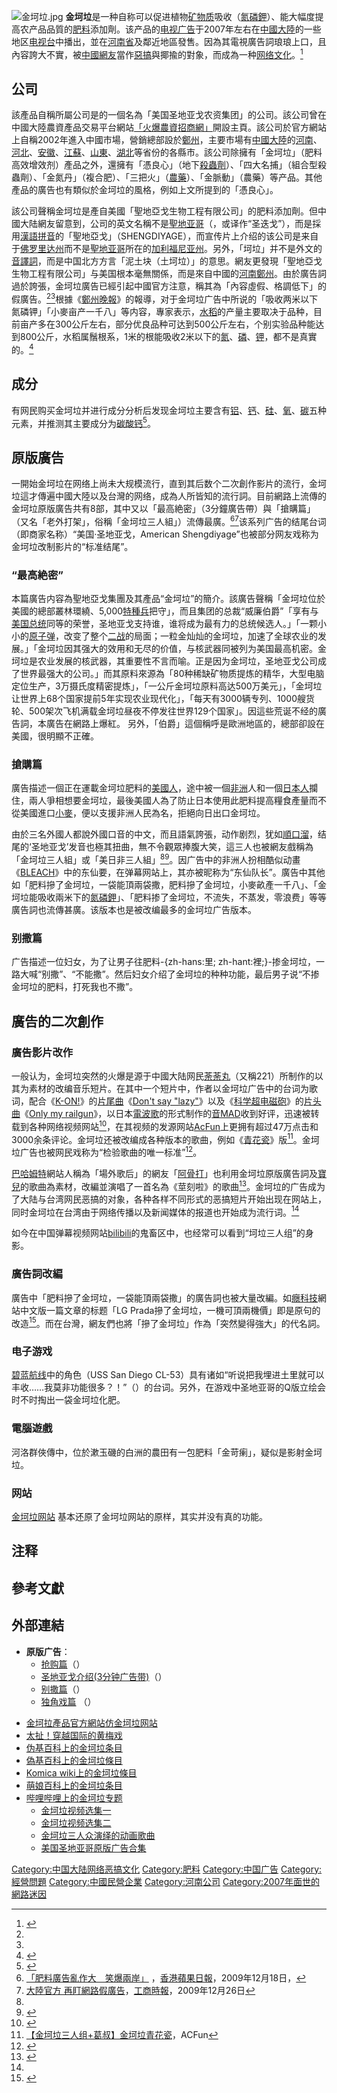 {{citation style|time=2019-05-19T14:01:30+00:00}}
{{external links|time=2019-05-19T14:01:30+00:00}}
{{noteTA
<!-- |G1 = IT -->
|1=zh-cn:网络; zh-tw:網路; zh-hk:網路;
|2=zh-cn:网民; zh-tw:網友; zh-hk:網友;
|3=zh-cn:视频;zh-tw:影片;
}}
[[File:金坷垃.jpg|thumb]]
'''金坷垃'''是一种自称可以促进植物[[矿物质|矿物质]]吸收（[[氮|氮]][[磷|磷]][[鉀|鉀]]）、能大幅度提高农产品品質的[[肥料|肥料]]添加劑。该产品的[[电视广告|电视广告]]于2007年左右在[[中國大陸|中國大陸]]的一些地区[[电视台|电视台]]中播出，並在[[河南省|河南省]]及鄰近地區發售。因為其電視廣告詞琅琅上口，且內容誇大不實，被[[中國|中國]][[網路用戶|網友]]當作[[惡搞|惡搞]]與揶揄的對象，而成為一种[[鬼畜文化|网络文化]]。<ref name="TVBS">{{cite web |title=「一袋能抵兩袋撒」 　陸廣告網友迷] |url=http://news.pchome.com.tw/internation/tvbs/20091217/index-12610211888952939011.html |website=[[TVBS|TVBS]] |accessdate=2009-12-17 |archive-date=2009-12-20 |archive-url=https://web.archive.org/web/20091220004640/http://news.pchome.com.tw/internation/tvbs/20091217/index-12610211888952939011.html }}</ref>

== 公司 ==
該產品自稱所屬公司是的一個名為「美国圣地亚戈农资集团」的公司。該公司曾在中國大陸農資產品交易平台網站[http://www.3456.tv/ 「火爆農資招商網」]開設主頁。該公司於官方網站上自稱2002年進入中國市場，營銷總部設於[[鄭州|鄭州]]，主要市場有[[中國大陸|中國大陸]]的[[河南|河南]]、[[河北|河北]]、[[安徽|安徽]]、[[江蘇|江蘇]]、[[山東|山東]]、[[湖北|湖北]]等省份的各縣市。該公司除擁有「金坷垃」（肥料高效增效剂）產品之外，還擁有「憑良心」（地下[[殺蟲劑|殺蟲劑]]）、「四大名捕」（組合型殺蟲劑）、「金氮丹」（複合肥）、「三把火」（[[農藥|農藥]]）、「金脈動」（農藥）等产品。其他產品的廣告也有類似於金坷垃的風格，例如上文所提到的「憑良心」。

該公司聲稱金坷垃是產自美國「聖地亞戈生物工程有限公司」的肥料添加劑。但中國大陆網友留意到，公司的英文名稱不是[[聖地亚哥|聖地亚哥]]（{{lang|en|San Diego}}，或译作“圣迭戈”），而是採用[[漢語拼音|漢語拼音]]的「聖地亞戈」（SHENGDIYAGE），而宣传片上介绍的该公司是来自于[[佛罗里达州|佛罗里达州]]而不是[[聖地亚哥_(加利福尼亞州)|聖地亚哥]]所在的[[加利福尼亚州|加利福尼亚州]]{{NoteTag|“聖地亞戈”一詞在此僅表示公司名稱，並不表示任何地名。}}。另外，「坷垃」并不是外文的[[音譯詞|音譯詞]]，而是中国北方方言「泥土块（土坷垃）」的意思。網友更發現「聖地亞戈生物工程有限公司」与美国根本毫無關係，而是來自中國的[[河南|河南]][[鄭州|鄭州]]。由於廣告詞過於誇張，金坷垃廣告已經引起中國官方注意，稱其為「內容虛假、格調低下」的假廣告。<ref name="香港蘋果日報" /><ref name="工商時報" />根據《[[鄭州晚報|鄭州晚報]]》的報導，对于金坷垃广告中所说的「吸收两米以下氮磷钾」「小麥亩产一千八」等内容，專家表示，[[水稻|水稻]]的产量主要取决于品种，目前亩产多在300公斤左右，部分优良品种可达到500公斤左右，个别实验品种能达到800公斤，水稻属鬚根系，1米的根能吸收2米以下的[[氮|氮]]、[[磷|磷]]、[[钾|钾]]，都不是真實的。<ref name="鄭州晚報">{{cite web |title=这广告太“焦人”(图) |url=http://news.163.com/09/1215/08/5QIF6SB5000120GR.html |website=鄭州晚報 |accessdate=2009-12-15 |archive-url=https://web.archive.org/web/20091224134110/http://news.163.com/09/1215/08/5QIF6SB5000120GR.html |archive-date=2009-12-24 |dead-url=yes }}</ref>

== 成分 ==
有网民购买金坷垃并进行成分分析后发现金坷垃主要含有[[铝|铝]]、[[钙|钙]]、[[硅|硅]]、[[氧|氧]]、[[碳|碳]]五种元素，并推测其主要成分为[[碳酸钙|碳酸钙]]<ref>{{cite web |author1=自晶君 |title=【金坷垃】电镜揭秘：金坷垃到底是啥？能否让小麦亩产一千八？ |url=https://www.bilibili.com/video/av48952480 |website=哔哩哔哩 |accessdate=2019-04-12 |date=2019-04-12 |archive-date=2019-06-22 |archive-url=https://web.archive.org/web/20190622045426/https://www.bilibili.com/video/av48952480/ }}</ref>。

== 原版廣告 ==
一開始金坷垃在网络上尚未大规模流行，直到其后数个二次創作影片的流行，金坷垃這才傳遍中國大陸以及台灣的网络，成為人所皆知的流行詞。目前網路上流傳的金坷垃原版廣告共有8部，其中又以「最高絶密」（3分鐘廣告帶）與「搶購篇」（又名「老外打架」，俗稱「金坷垃三人組」）流傳最廣。<ref name="香港蘋果日報">[http://hk.apple.nextmedia.com/template/apple/art_main.php?iss_id=20091218&sec_id=15335&art_id=13537918 「肥料廣告亂作大　笑爆兩岸」] {{Wayback|url=http://hk.apple.nextmedia.com/template/apple/art_main.php?iss_id=20091218&sec_id=15335&art_id=13537918 |date=20190701025853 }}，[[香港蘋果日報|香港蘋果日報]]，2009年12月18日，{{zh-hk}}</ref><ref name="工商時報">[http://tech.chinatimes.com/2007Cti/2007Cti-News/Inc/2007cti-news-Tech-inc/Tech-Content/0,4703,12050902+122009122600275,00.html 大陸官方 再盯網路假廣告]{{dead link|date=2018年1月 |bot=InternetArchiveBot |fix-attempted=yes }}，[[工商時報|工商時報]]，2009年12月26日</ref>该系列广告的结尾台词（即商家名称）“美国·圣地亚戈，American Shengdiyage”也被部分网友戏称为金坷垃改制影片的“标准结尾”。

=== “最高絶密” ===
本篇廣告内容為聖地亞戈集團及其產品“金坷垃”的簡介。該廣告聲稱「金坷垃位於美國的總部叢林環繞、5,000[[特種兵|特種兵]]把守」，而且集团的总裁“威廉伯爵”「享有与[[美国总统|美国总统]]同等的荣誉，圣地亚戈支持谁，谁将成为最有力的总统候选人。」「一颗小小的[[原子弹|原子弹]]，改变了整个[[二战|二战]]的局面；一粒金灿灿的金坷垃，加速了全球农业的发展。」「金坷垃因其强大的效用和无尽的价值，与核武器同被列为美国最高机密。金坷垃是农业发展的核武器，其重要性不言而喻。正是因为金坷垃，圣地亚戈公司成了世界最强大的公司。」而其原料來源為「80种稀缺矿物质提炼的精华，大型电脑定位生产，3万摄氏度精密提炼」，「一公斤金坷垃原料高达500万美元」，「金坷垃让世界上68个国家提前5年实现农业现代化」，「每天有3000辆专列、1000艘货轮、500架次飞机满载金坷垃昼夜不停发往世界129个国家」。因這些荒诞不经的廣告詞，本廣告在網路上爆紅。
另外，「伯爵」這個稱呼是歐洲地區的，總部卻設在美國，很明顯不正確。

=== 搶購篇 ===
廣告描述一個正在運載金坷垃肥料的[[美國人|美國人]]，途中被一個[[非洲|非洲]]人和一個[[日本人|日本人]]攔住，兩人爭相想要金坷垃，最後美國人為了防止日本使用此肥料提高糧食產量而不從美國進口[[小麥|小麥]]，便以支援非洲人民為名，拒絕向日出口金坷垃。

由於三名外國人都說外國口音的中文，而且語氣誇張，动作剧烈，犹如[[順口溜|順口溜]]，结尾的‘圣地亚戈’发音也極其扭曲，無不令觀眾捧腹大笑，這三人也被網友戲稱為「金坷垃三人組」或「美日非三人組」<ref name="香港蘋果日報" /><ref>{{cite web |title=媲美核武「金坷拉」！　非、日互槓奪機密 |url=http://www.nownews.com/2010/01/13/339-2557812.htm |website=[[NOWnews|NOWnews]] |accessdate=2010-01-13 |archive-date=2010-03-30 |archive-url=https://web.archive.org/web/20100330134838/http://www.nownews.com/2010/01/13/339-2557812.htm }}</ref>。因广告中的非洲人扮相酷似动畫《[[BLEACH|BLEACH]]》中的东仙要，在弹幕网站上，其亦被昵称为“东仙队长”。廣告中其他如「肥料摻了金坷垃，一袋能頂兩袋撒，肥料摻了金坷垃，小麥畝產一千八」、「金坷垃能吸收兩米下的[[氮|氮]][[磷|磷]][[鉀|鉀]]」、「肥料掺了金坷垃，不流失，不蒸发，零浪费」等等廣告詞也流傳甚廣。该版本也是被改编最多的金坷垃广告版本。

===别撒篇===
广告描述一位妇女，为了让男子往肥料-{zh-hans:里; zh-hant:裡;}-掺金坷垃，一路大喊“别撒”、“不能撒”。然后妇女介绍了金坷垃的种种功能，最后男子说“不掺金坷垃的肥料，打死我也不撒”。

== 廣告的二次創作 ==
=== 廣告影片改作 ===
一般认为，金坷垃突然的火爆是源于中國大陆网民[[荼荼丸|荼荼丸]]（又稱221）所制作的以其为素材的改编音乐短片。在其中一个短片中，作者以金坷垃广告中的台词为歌词，配合《[[K-ON!|K-ON!]]》的[[片尾曲|片尾曲]]《[[Don't_say_"lazy"|Don't say "lazy"]]》以及《[[科学超电磁砲|科学超电磁砲]]》的[[主題曲|片头曲]]《[[Only_my_railgun|Only my railgun]]》，以日本[[萌系歌曲|電波歌]]的形式制作的[[音MAD|音MAD]]收到好评，迅速被转载到各种网络视频网站<ref>{{cite web |title=金坷垃 美日非K歌金曲CD |url=http://www.acfun.cn/v/ac58557 |website=ACFun |access-date=2018-08-23 |archive-date=2019-06-17 |archive-url=https://web.archive.org/web/20190617051514/https://www.acfun.cn/v/ac58557 }}</ref>，在其视频的发源网站[[AcFun|AcFun]]上更拥有超过47万点击和3000余条评论。金坷垃还被改编成各种版本的歌曲，例如《[[青花瓷_(歌曲)|青花瓷]]》版<ref>[http://taiyuan.acfun.com/v/ac68478 【金坷垃三人组+葛叔】金坷垃青花瓷]{{Dead link|date=2018年6月 |bot=InternetArchiveBot |fix-attempted=no }}，ACFun</ref>。金坷垃广告也被网民戏称为“检验歌曲的唯一标准”<ref>{{cite web | url=http://blog.renren.com/share/493046329/16154654544 | title=金坷垃是检验歌曲的唯一标准 | accessdate=2014-03-15 | archive-url=https://web.archive.org/web/20140315184806/http://blog.renren.com/share/493046329/16154654544 | archive-date=2014-03-15 | dead-url=yes }}</ref>。

[[巴哈姆特|巴哈姆特]]網站人稱為「場外歌后」的網友「[[阿骨打_(歌手)|阿骨打]]」也利用金坷垃原版廣告詞及[[寶兒|寶兒]]的歌曲為素材，改編並演唱了一首名為《莖刻啦》的歌曲<ref>{{YouTube|wI4GeftGhQ8&|link=yes|莖刻啦|language=zh-tw}}</ref>。金坷垃的广告成为了大陆与台湾网民恶搞的对象，各种各样不同形式的恶搞短片开始出现在网站上，同时金坷垃在台湾由于网络传播以及新闻媒体的报道也开始成为流行词。<ref name="TVBS"/>

如今在中国弹幕视频网站[[bilibili|bilibili]]的鬼畜区中，也经常可以看到“坷垃三人组”的身影。

=== 廣告詞改編 ===
廣告中「肥料摻了金坷垃，一袋能頂兩袋撒」的廣告詞也被大量改編。如[[癮科技|癮科技]]網站中文版一篇文章的标题「LG Prada摻了金坷垃，一機可頂兩機價」即是原句的改造<ref>{{cite web |title=LG Prada摻了金坷垃，一機可頂兩機價 |url=http://chinese.engadget.com/2009/12/25/lg-prada-android-iii-ces-android/ |website=癮科技 |accessdate=2010-01-07 |archive-date=2012-01-13 |archive-url=https://web.archive.org/web/20120113145705/http://chinese.engadget.com/2009/12/25/lg-prada-android-iii-ces-android |dead-url=no }}</ref>。而在台灣，網友們也將「摻了金坷垃」作為「突然變得強大」的代名詞。

=== 电子游戏 ===

[[碧藍航線|碧蓝航线]]中的角色{{link-en|聖地牙哥號輕巡洋艦|USS San Diego (CL-53)}}（USS San Diego CL-53）具有诸如“听说把我埋进土里就可以丰收……我莫非功能很多？！”（{{lang|ja|「私を土に埋めと、豊作になるって？もしかして私って、多機能？」}}）的台词。另外，在游戏中圣地亚哥的Q版立绘会时不时掏出一袋金坷垃化肥。

=== 電腦遊戲 ===
河洛群俠傳中，位於漱玉磯的白洲的農田有一包肥料「金苛瘌」，疑似是影射金坷垃。

=== 网站 ===
[http://shengdiyage.us 金坷垃网站] {{Wayback|url=http://shengdiyage.us/ |date=20171113074443 }}基本还原了金坷垃网站的原样，其实并没有真的功能。

== 注释 ==
{{NoteFoot}}

== 參考文獻 ==
{{reflist}}

== 外部連結 ==
*'''原版广告'''：
**[http://v.youku.com/v_show/id_XMjAyMDY4Mjg.html 抢购篇]（{{Youtube|AXWypFP1bJE|抢购篇}}）
**[http://v.youku.com/v_show/id_XMTM3MzIxODQ0.html 圣地亚戈介绍(3分钟广告带)]（{{Youtube|kbMmfnXKpiA|圣地亚戈介绍(3分钟广告带)}}）
**[http://v.youku.com/v_show/id_XMTM0NzExODMy.html 别撒篇]（{{Youtube|uOr9JXXfrkc|别撒篇}}）
**[http://www.tudou.com/programs/view/GaDP9BzALVU/ 独角戏篇] {{Wayback|url=http://www.tudou.com/programs/view/GaDP9BzALVU/ |date=20190701025855 }}（{{Youtube|QVA9acz9bhk|独角戏篇}}）

*[https://web.archive.org/web/20100303033532/http://jinkela.3456.tv/ 金坷拉產品官方網站][https://web.archive.org/web/20180831204446/http://shengdiyage.us/product/jinkela.html 仿金坷垃网站]
*[http://www.tudou.com/listplay/Ekw1EX7b_Hs/IUOoAZY-j1Q.html 太扯！穿越国际的黄梅戏]
*[https://web.archive.org/web/20130721021100/http://cn.uncyclopedia.wikia.com/wiki/%E9%87%91%E5%9D%B7%E5%9E%83%E4%B8%89%E4%BA%BA%E7%BB%84 伪基百科上的金坷垃条目]{{zh-cn}}
*[http://uncyclopedia.tw/wiki/%E9%87%91%E5%9D%B7%E5%9E%83 偽基百科上的金坷垃條目] {{zh-tw}}
*[http://wiki.komica.org/%E9%87%91%E5%9D%B7%E5%9E%83 Komica wiki上的金坷垃條目] 
*[http://zh.moegirl.org.cn/金坷垃 萌娘百科上的金坷垃条目]
*[https://web.archive.org/web/20170906134242/http://www.bilibili.com/sp/%E9%87%91%E5%9D%B7%E5%9E%83 哔哩哔哩上的金坷垃专题]
**[http://www.bilibili.com/topic/424.html 金坷垃视频选集一]
**[http://www.bilibili.com/topic/435.html 金坷垃视频选集二]
**[http://www.bilibili.com/topic/69.html 金坷垃三人众演绎的动画歌曲]
**[http://www.bilibili.com/video/av87519/ 美国圣地亚哥原版广告合集]

[[Category:中国大陆网络恶搞文化|Category:中国大陆网络恶搞文化]]
[[Category:肥料|Category:肥料]]
[[Category:中国广告|Category:中国广告]]
[[Category:經營問題|Category:經營問題]]
[[Category:中國民營企業|Category:中國民營企業]]
[[Category:河南公司|Category:河南公司]]
[[Category:2007年面世的網路迷因|Category:2007年面世的網路迷因]]